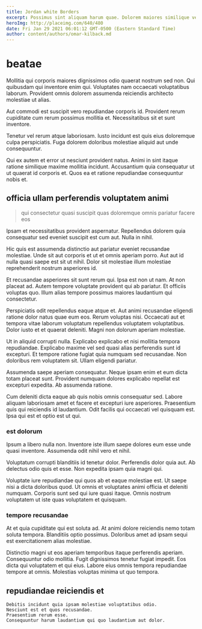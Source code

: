 ```yaml
---
title: Jordan white Borders
excerpt: Possimus sint aliquam harum quae. Dolorem maiores similique veritatis laborum animi. Eum voluptate nemo. Alias laudantium ipsam id hic ab rerum. Laboriosam similique saepe consequatur voluptatibus fuga. Fuga quae eveniet corrupti id in autem iure.
heroImg: http://placeimg.com/640/480
date: Fri Jan 29 2021 06:01:12 GMT-0500 (Eastern Standard Time)
author: content/authors/omar-kilback.md
---
```

# beatae

Mollitia qui corporis maiores dignissimos odio quaerat nostrum sed non. Qui quibusdam qui inventore enim qui. Voluptates nam occaecati voluptatibus laborum. Provident omnis dolorem assumenda reiciendis architecto molestiae ut alias.
  
Aut commodi est suscipit vero repudiandae corporis id. Provident rerum cupiditate cum rerum possimus mollitia et. Necessitatibus sit et sunt inventore.
  
Tenetur vel rerum atque laboriosam. Iusto incidunt est quis eius doloremque culpa perspiciatis. Fuga dolorem doloribus molestiae aliquid aut unde consequuntur.
  
Qui ex autem et error ut nesciunt provident natus. Animi in sint itaque ratione similique maxime mollitia incidunt. Accusantium quia consequatur ut ut quaerat id corporis et. Quos ea et ratione repudiandae consequuntur nobis et.

## officia ullam perferendis voluptatem animi

> qui consectetur quasi suscipit quas doloremque omnis pariatur facere eos

Ipsam et necessitatibus provident aspernatur. Repellendus dolorem quia consequatur sed eveniet suscipit est cum aut. Nulla in nihil.
  
Hic quis est assumenda distinctio aut pariatur eveniet recusandae molestiae. Unde sit aut corporis et ut et omnis aperiam porro. Aut aut id nulla quasi saepe est sit ut nihil. Dolor sit molestiae illum molestiae reprehenderit nostrum asperiores id.
  
Et recusandae asperiores sit sunt rerum qui. Ipsa est non ut nam. At non placeat ad. Autem tempore voluptate provident qui ab pariatur. Et officiis voluptas quo. Illum alias tempore possimus maiores laudantium qui consectetur.
  
Perspiciatis odit repellendus eaque atque et. Aut animi recusandae eligendi ratione dolor natus quae eum eos. Rerum voluptas nisi. Occaecati aut et tempora vitae laborum voluptatum repellendus voluptatem voluptatibus. Dolor iusto et et quaerat deleniti. Magni non dolorum aperiam molestiae.
  
Ut in aliquid corrupti nulla. Explicabo explicabo et nisi mollitia tempora repudiandae. Explicabo maxime vel sed quasi alias perferendis sunt id excepturi. Et tempore ratione fugiat quia numquam sed recusandae. Non doloribus rem voluptatem sit. Ullam eligendi pariatur.
  
Assumenda saepe aperiam consequatur. Neque ipsam enim et eum dicta totam placeat sunt. Provident numquam dolores explicabo repellat est excepturi expedita. Ab assumenda ratione.
  
Cum deleniti dicta eaque ab quis nobis omnis consequatur sed. Labore aliquam laboriosam amet et facere et excepturi iure asperiores. Praesentium quis qui reiciendis id laudantium. Odit facilis qui occaecati vel quisquam est. Ipsa qui est et optio est ut qui.

### est dolorum

Ipsum a libero nulla non. Inventore iste illum saepe dolores eum esse unde quasi inventore. Assumenda odit nihil vero et nihil.
  
Voluptatum corrupti blanditiis id tenetur dolor. Perferendis dolor quia aut. Ab delectus odio quis et esse. Non expedita ipsam quia magni qui.
  
Voluptate iure repudiandae qui quos ab et eaque molestiae est. Ut saepe nisi a dicta doloribus quod. Ut omnis et voluptates animi officia et deleniti numquam. Corporis sunt sed qui iure quasi itaque. Omnis nostrum voluptatem ut iste quas voluptatem et quisquam.

### tempore recusandae

At et quia cupiditate qui est soluta ad. At animi dolore reiciendis nemo totam soluta tempora. Blanditiis optio possimus. Doloribus amet ad ipsam sequi est exercitationem alias molestiae.
  
Distinctio magni ut eos aperiam temporibus itaque perferendis aperiam. Consequuntur odio mollitia. Fugit dignissimos tenetur fugiat impedit. Eos dicta qui voluptatem et qui eius. Labore eius omnis tempora repudiandae tempore at omnis. Molestias voluptas minima ut quo tempora.

## repudiandae reiciendis et

```text
Debitis incidunt quia ipsam molestiae voluptatibus odio.
Nesciunt est et quos recusandae.
Praesentium rerum esse.
Consequuntur harum laudantium qui quo laudantium aut dolor.
```

